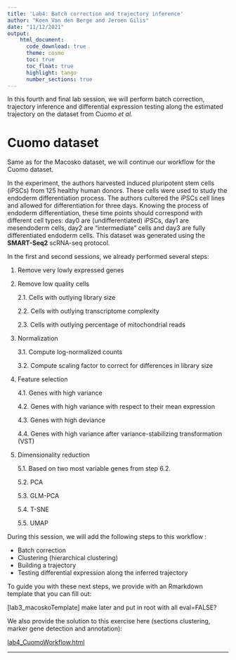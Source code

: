 ```yaml
---
title: 'Lab4: Batch correction and trajectory inference'
author: "Koen Van den Berge and Jeroen Gilis"
date: "11/12/2021"
output:
    html_document:
      code_download: true    
      theme: cosmo
      toc: true
      toc_float: true
      highlight: tango
      number_sections: true
---
```


In this fourth and final lab session, we will perform batch correction, 
trajectory inference and differential expression testing along the estimated
trajectory on the dataset from Cuomo *et al.*

# Cuomo dataset

Same as for the Macosko dataset, we will continue our workflow for the Cuomo
dataset. 

In the experiment, the authors harvested induced pluripotent stem cells (iPSCs)
from 125 healthy human donors. These cells were used to study the endoderm 
differentiation process. The authors cultered the iPSCs cell lines and allowed 
for differentiation for three days. Knowing the process of endoderm 
differentiation, these time points should correspond with different cell types: 
day0 are (undifferentiated) iPSCs, day1 are mesendoderm cells, day2
are "intermediate" cells and day3 are fully differentiated endoderm cells.
This dataset was generated using the **SMART-Seq2** scRNA-seq protocol.

In the first and second sessions, we already performed several steps:


1. Remove very lowly expressed genes

2. Remove low quality cells 

    2.1. Cells with outlying library size 
    
    2.2. Cells with outlying transcriptome complexity 
    
    2.3. Cells with outlying percentage of mitochondrial reads 

3. Normalization 

    3.1. Compute log-normalized counts
    
    3.2. Compute scaling factor to correct for differences in library size

4. Feature selection 
    
    4.1. Genes with high variance 
    
    4.2. Genes with high variance with respect to their mean expression 
    
    4.3. Genes with high deviance 
    
    4.4. Genes with high variance after variance-stabilizing transformation (VST)

5. Dimensionality reduction

    5.1. Based on two most variable genes from step 6.2. 
    
    5.2. PCA 
    
    5.3. GLM-PCA 
    
    5.4. T-SNE 
    
    5.5. UMAP
 
 During this session, we will add the following steps to this workflow :
 
 - Batch correction
 - Clustering (hierarchical clustering)
 - Building a trajectory
 - Testing differential expression along the inferred trajectory
 
To guide you with these next steps, we provide with an Rmarkdown template
that you can fill out:

[lab3_macoskoTemplate] make later and put in root with all eval=FALSE?

We also provide the solution to this exercise here (sections clustering,
marker gene detection and annotation):

[lab4_CuomoWorkflow.html](./lab4_CuomoWorkflow.html)


---